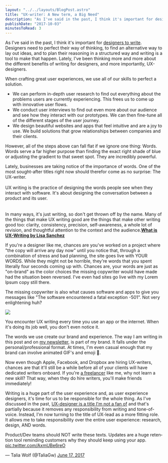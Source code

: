 ```yaml
---
layout: "../../layouts/BlogPost.astro"
title: "UX-writer: A New term, a Big Need"
description: "As I've said in the past, I think it's important for designers to write. Designers need to perfect their way of thinking, to find an alternative way to lay out ideas, and to plan their reasoning in a structured way and writing is a tool to make that happen. Lately, I've been thinking more and more about the different benefits of writing for designers, and more importantly, UX-designers.\n\n\nWhen crafting great user experiences, we use all of our skills to perfect a solution.\n\n\n * We can perform in"
publishDate: "2017-10-03"
minutesToRead: 3
---
```


<p>As I've said in the past, I think it's important for <a href="https://antonsten.com/designers-write/?ref=antonsten.com">designers to write</a>. Designers need to perfect their way of thinking, to find an alternative way to lay out ideas, and to plan their reasoning in a structured way and writing is a tool to make that happen. Lately, I've been thinking more and more about the different benefits of writing for designers, and more importantly, UX-designers.</p>
<p>When crafting great user experiences, we use all of our skills to perfect a solution.</p>
<ul>
<li>We can perform in-depth user research to find out everything about the problems users are currently experiencing. This frees us to come up with innovative user flows.</li>
<li>We conduct user interviews to find out even more about our audience and see how they interact with our prototypes. We can then fine-tune all of the different stages of the user journey.</li>
<li>We design beautiful websites and apps that feel intuitive and are a joy to use. We build solutions that grow relationships between companies and their clients.</li>
</ul>
<p>However, all of the steps above can fall flat if we ignore one thing: Words. Words serve a far higher purpose than finding the exact right shade of blue or adjusting the gradient to that sweet spot. They are incredibly powerful.</p>

<div class="blockquote">
<div><p>Lately, businesses are taking notice of the importance of words. One of the most sought-after titles right now should therefor come as no surprise: The UX-writer. <br><br>UX writing is the practice of designing the words people see when they interact with software. It's about designing the conversation between a product and its user.<br><br><br>
In many ways, it's just writing, so don't get thrown off by the name. Many of the things that make UX writing good are the things that make other writing good too: clarity, consistency, precision, self-awareness, a whole lot of revision, and thoughtful attention to the context and the audience.<strong><a href="https://medium.com/@lmsanchez/what-is-ux-writing-1eb71b0f0606?ref=antonsten.com">What is UX-Writing by Lisa Sanchez</a></strong></p></div>
</div>

<p>If you're a designer like me, chances are you've worked on a project where "the copy will arrive any day now" until you notice that, through a combination of stress and bad planning, the site goes live with YOUR WORDS. While they might not be horrible, they're words that you spent literally four seconds coming up with. Chances are, your words are just as "on-brand" as the color choices the missing copywriter would have made had the situation been reversed. I've even had sites go live with my Lorem Ipsum copy still there.</p>
<p>The missing copywriter is also what causes software and apps to give you messages like "The software encountered a fatal exception -501". Not very enlightening huh?</p>

![](/images/2024/09/uxwriter.webp)

<div class="blockquote">
<div><p>You encounter UX writing every time you use an app or the internet. When it's doing its job well, you don't even notice it.</p></div>
</div>

<p>The words we use create our brand and experience. The way I am writing in this post and on <a href="https://antonsten.com/newsletter?ref=antonsten.com">my newsletter</a>, is part of my brand. It falls under the personal/professional format. At times, I'm even casual enough that my brand can involve animated GIF's and emoji 👯.</p>
<p>Now even though Apple, Facebook, and Dropbox are hiring UX-writers, chances are that it'll still be a while before all of your clients will have dedicated writers onboard. If you're <a href="https://antonsten.com/books/masteringfreelance/?ref=antonsten.com">a freelancer</a> like me, why not learn a new skill? That way, when they do hire writers, you'll make friends immediately!</p>
<p>Writing is a huge part of the user experience and, as user experience designers, it's time for us to be responsible for the whole thing. As I've discussed in the past, <a href="https://antonsten.com/ux-designer/?ref=antonsten.com">UX-designer is a title I'm not a fan of</a> and that's partially because it removes any responsibility from writing and tone-of-voice. Instead, I'm now turning to the title of UX-lead as a more fitting role. It allows me to take responsibility over the entire user experience: research, design, AND words.</p>

<div class="blockquote">
<div><p lang="en" dir="ltr">Product/Dev teams should NOT write these texts. Updates are a huge retention tool reminding customers why they should keep using your app. <a href="https://t.co/AxmUBe6reO?ref=antonsten.com">pic.twitter.com/AxmUBe6reO</a></p>— Talia Wolf (@TaliaGw) <a href="https://twitter.com/TaliaGw/status/876151571029131264?ref_src=twsrc%5Etfw&ref=antonsten.com">June 17, 2017</a></div>
</div>
 <script async="" src="//platform.twitter.com/widgets.js" charset="utf-8"></script>